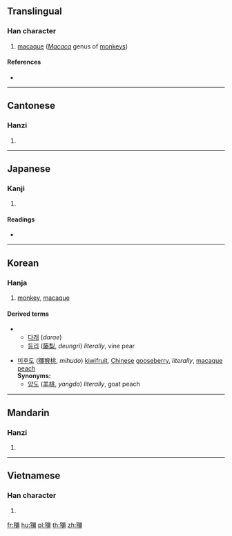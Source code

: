 {{also|猕}}
==Translingual==

===Han character===
{{Han char|rn=94|rad=犬|as=17|sn=20|four=41227|canj=KHNMB}}

# [[macaque]] (''[[Macaca]]'' genus of [[monkey]]s)

====References====
* {{Han ref|kx=0721.110|dkj=20788|dj=1133.090|hdz=21378.100|uh=737C|ud=29564|bh=F46E|bd=62574}}

----

==Cantonese==

===Hanzi===
{{yue-hanzi|jyut=[[lei4]], [[mei4]], [[nei4]]|y=lei4, mei4, nei4|sim=猕}}

# {{defn|lang=yue|sort=犬17}}

----

==Japanese==

===Kanji===
{{ja-kanji|grade=|rs=犬17}}

# {{defn|lang=ja|sort=犬17}}

====Readings====
* {{ja-readings|on=[[び]] (bi), [[み]] (mi)|kun=[[さる]] (saru)}}

----

==Korean==

===Hanja===
{{ko-hanja|hangeul=미|eumhun=|rv=mi|mr=mi|y=mi}}

# [[monkey]], [[macaque]]

====Derived terms====
{{der-top}}
** [[다래]] (''darae'')
** [[등리]] ([[藤]][[梨]], ''deungri'') ''literally'', vine pear
{{der-mid}}
* [[미후도]] ([[獼#Korean|獼]][[猴]][[桃]], ''mihudo'') [[kiwifruit]], [[Chinese]] [[gooseberry]], ''literally'', [[macaque]] [[peach]] <br> '''Synonyms:'''
** [[양도]] ([[羊]][[桃]], ''yangdo'') ''literally'', goat peach
{{der-bottom}}

----

==Mandarin==

===Hanzi===
{{cmn-hanzi|sim=猕|pin=[[mí]] ([[mi2]]), [[quán]] ([[quan2]])|wg=mi<sup>2</sup>, ch'üan<sup>2</sup>}}

# {{defn|lang=cmn|sort=犬17}}

----

==Vietnamese==

===Han character===
{{vi-hantu|[[mi]], [[mị]]|rs=犬17}}

# {{defn|lang=vi|sort=犬17}}

[[fr:獼]]
[[hu:獼]]
[[pl:獼]]
[[th:獼]]
[[zh:獼]]